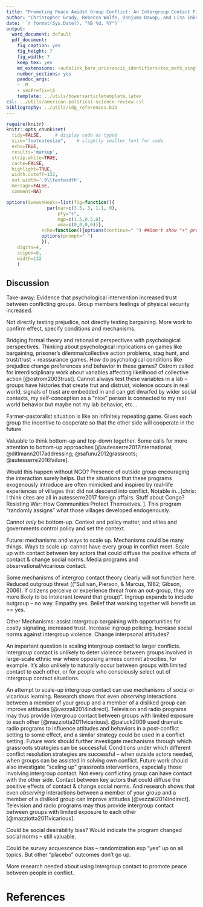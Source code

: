 ```yaml
---
title: "Promoting Peace Amidst Group Conflict: An Intergroup Contact Field Experiment in Nigeria - Discussion"
author: "Christopher Grady, Rebecca Wolfe, Danjuma Dawop, and Lisa Inks"
date: '`r format(Sys.Date(), "%B %d, %Y")`'
output:
  word_document: default
  pdf_document:
    fig_caption: yes
    fig_height: 7
    fig_width: 7
    keep_tex: yes
    md_extensions: +autolink_bare_uris+ascii_identifiers+tex_math_single_backslash
    number_sections: yes
    pandoc_args:
    - -M
    - secPrefix=\S
    template: ../utils/bowersarticletemplate.latex
csl: ../utils/american-political-science-review.csl
bibliography: ../utils/cdg_references.bib
---
```


```r
require(knitr)
knitr::opts_chunk$set(
  tidy=FALSE,     # display code as typed
  size="footnotesize",    # slightly smaller font for code
  echo=TRUE,
  results='markup',
  strip.white=TRUE,
  cache=FALSE,
  highlight=TRUE,
  width.cutoff=132,
  out.width='.9\\textwidth',
  message=FALSE,
  comment=NA)

options(SweaveHooks=list(fig=function(){
			   par(mar=c(3.5, 3, 1.1, 0),
			       pty="s",
			       mgp=c(1.5,0.5,0),
			       oma=c(0,0,0,0))},
			 echo=function(){options(continue=" ") ##Don't show "+" prompts,
			 options(prompt=" ")
			 }),
	digits=4,
	scipen=8,
	width=132
	)
```

## Discussion

Take-away: Evidence that psychological intervention increased trust between conflicting groups.  Group members feelings of physical security increased.

Not directly testing prejudice, not directly testing bargaining.  More work to confirm effect, specify conditions and mechanisms.

Bridging formal theory and rationalist perspectives with psychological perspectives.  Thinking about psychological implications on games like bargaining, prisoner's dilemma/collective action problems, stag hunt, and trust/trust + reassurance games.  How do psychological conditions like prejudice change preferences and behavior in these games?  Ostrom called for interdisciplinary work about variables affecting likelihood of collective action [@ostrom2003trust]. Cannot always test these variables in a lab -- groups have histories that create trut and distrust, violence occurs in real world, signals of trust are embedded in and can get dwarfed by wider social contexts, my self-conception as a "nice" person is connected to my real world behavior but maybe not my lab behavior, etc...

Farmer-pastoralist situation is like an infinitely repeating game.  Gives each group the incentive to cooperate so that the other side will cooperate in the future.

Valuable to think bottom-up and top-down together.  Some calls for more attention to bottom-up approaches [@autesserre2017international; @ditlmann2017addressing; @safunu2012grassroots; @autesserre2016failure].

Would this happen without NGO?  Presence of outside group encouraging the interaction surely helps.  But the situations that these programs exogenously introduce are often mimicked and inspired by real-life experiences of villages that did not descend into conflict.  Notable in...[chris: I think cites are all in autesserre2017 foreign affairs.  Stuff about Congo? Resisting War: How Communities Protect Themselves.  ].  This program "randomly assigns" what those villages developed endogenously.

Cannot _only_ be bottom-up.  Context and policy matter, and elites and governments control policy and set the context.  

Future: mechanisms and ways to scale up.  Mechanisms could be many things.  Ways to scale up: cannot have every group in conflict meet.  Scale up with contact between key actors that could diffuse the positive effects of contact & change social norms.  Media programs and observational/vicarious contact.

Some mechanisms of intergrop contact theory clearly will not function here.  Reduced outgroup threat (("Sullivan, Pierson, & Marcus, 1982; Gibson, 2006). If citizens perceive or experience threat from an out-group, they are more likely to be intolerant toward that group)".  Ingroup expands to include outgroup -- no way.  Empathy yes.  Belief that working together will benefit us == yes.

Other Mechanisms: assist intergroup bargaining with opportunities for costly signaling, increased trust.  Increase ingroup policing.  Increase social norms against intergroup violence.  Change interpsonal attitudes?

<!--Scaling up with TV/radio -->
An important question is scaling intergroup contact to larger conflicts.  Intergroup contact is unlikely to deter violence between groups involved in large-scale ethnic war where opposing armies commit atrocities, for example.  It's also unlikely to naturally occur between groups with limited contact to each other, or for people who consciously select out of intergroup contact situations.

An attempt to scale-up intergroup contact can use mechanisms of social or vicarious learning.  Research shows that even _observing_ interactions between a member of your group and a member of a disliked group can improve attitudes [@vezzali2014indirect].  Television and radio programs may thus provide intergroup contact between groups with limited exposure to each other [@mazziotta2011vicarious].  @paluck2009 used dramatic radio programs to influence attitudes and behaviors in a post-conflict setting to some effect, and a similar strategy could be used in a conflict setting.
<!--From original intro; Future work should further investigate mechanisms through which grassroots strategies can be successful.  Conditions under which different conflict resolution strategies are successful -- when outside actors needed, when groups can be assisted in solving own conflict.-->
Future work should further investigate mechanisms through which grassroots strategies can be successful.  Conditions under which different conflict resolution strategies are successful -- when outside actors needed, when groups can be assisted in solving own conflict.  Future work should also investigate "scaling up" grassroots interventions, especially those involving intergroup contact.  Not every conflicting group can have contact with the other side.   Contact between key actors that could diffuse the positive effects of contact & change social norms.  And research shows that even _observing_ interactions between a member of your group and a member of a disliked group can improve attitudes [@vezzali2014indirect].  Television and radio programs may thus provide intergroup contact between groups with limited exposure to each other [@mazziotta2011vicarious].

Could be social desirability bias?  Would indicate the program changed social norms -- still valuable.

Could be survey acquescence bias -- randomization exp "yes" up on all topics.  But other "placebo" outcomes don't go up.

More research needed about using intergroup contact to promote peace between people in conflict.

# References
